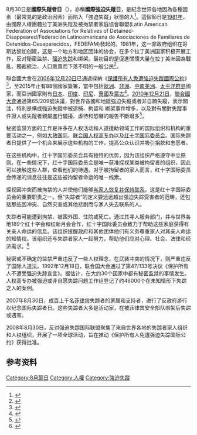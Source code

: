8月30日是'''國際失蹤者日'''（{{lang-en|'''International Day of the Disappeared'''}}），亦稱'''國際強迫失蹤日'''，是紀念世界各地因為各種因素（最常見的是政治因素）而陷入「強迫失蹤」狀態的人<ref>{{cite web|url=http://www.peoplenews.tw/news/1cffc66b-ac7c-4068-9ff6-6785c13f1a64|title=人間蒸發？國際強迫失蹤人口數以萬計--民報 Taiwan People News|work=[[民報_(2014年)|民報]]|accessdate=2015-09-01|archive-date=2017-04-15|archive-url=https://web.archive.org/web/20170415135349/http://www.peoplenews.tw/news/1cffc66b-ac7c-4068-9ff6-6785c13f1a64|dead-url=no}}</ref>。這個節日是[[1981年|1981年]]，由國際人權團體拉丁美洲失蹤及被拘禁者家庭協會聯盟(Latin American Federation of Associations for Relatives of Detained-Disappeared/Federación Latinoamericana de Asociaciones de Familiares de Detenidos-Desaparecidos，FEDEFAM)發起的。1981年，这一非政府组织在哥斯达黎加创建，这是一个地方和地区团体的协会，在多个拉丁美洲国家积极开展工作，反对秘密监禁、[[强迫失踪|强迫失踪]]和绑架。最初目的是促進關懷大量在拉丁美洲因為戰亂、獨裁統治、人口販賣而下落不明的一般公民<ref>{{cite web|url=http://www.ibtimes.co.uk/international-day-disappearedwhat-happens-those-who-go-missing-through-disaster-migration-1517381|title=The International Day of the Disappeared:What happens to those who go missing through disaster and migration?|work=[[國際財經時報|International Business Times(英文)]]|accessdate=2015-09-01|archive-date=2020-10-27|archive-url=https://web.archive.org/web/20201027202818/https://www.ibtimes.co.uk/international-day-disappearedwhat-happens-those-who-go-missing-through-disaster-migration-1517381|dead-url=no}}</ref>。

聯合國大會在[[2006年|2006年]][[12月20日|12月20日]]已通過採納《[[保護所有人免遭強迫失蹤國際公約|保護所有人免遭強迫失蹤國際公約]]》<ref>{{cite web|url=http://www.un.org/chinese/documents/decl-con/docs/disappearance.pdf|title=《保护所有人免遭强迫失踪国际公约》|work=[[聯合國|聯合國]]|accessdate=2015-09-01|archive-date=2012-09-01|archive-url=https://web.archive.org/web/20120901145831/http://www.un.org/chinese/documents/decl-con/docs/disappearance.pdf|dead-url=no}}</ref>，至2015年止有88個國家簽署，當中包括[[歐洲|歐洲]]、[[非洲|非洲]]、[[中南美洲|中南美洲]]、[[太平洋群島|太平洋群島]]國家，而亞洲國家則有[[日本|日本]]、[[印度|印度]]、[[印尼|印尼]]、[[寮國|寮國]]及[[蒙古|蒙古]]<ref>{{cite web|url=http://www.enanyang.my/news/20150830/%E4%BD%A0%E5%9C%A8%E5%93%AA%EF%BC%9F%E4%BB%8A%E5%A4%A9%E6%98%AF%E5%9B%BD%E9%99%85%E5%A4%B1%E8%B8%AA%E8%80%85%E6%97%A5/|title=你在哪？今天是“国际失踪者日”--e南洋商报|work=e南洋商报|access-date=2015-09-01|archive-url=https://web.archive.org/web/20160304190744/http://www.enanyang.my/news/20150830/%E4%BD%A0%E5%9C%A8%E5%93%AA%EF%BC%9F%E4%BB%8A%E5%A4%A9%E6%98%AF%E5%9B%BD%E9%99%85%E5%A4%B1%E8%B8%AA%E8%80%85%E6%97%A5/|archive-date=2016-03-04|dead-url=yes}}</ref>。[[2010年|2010年]][[12月21日|12月21日]]，[[聯合國大會|聯合國大會]]通過第65/209號決議，對世界各國和地區強迫失蹤或者非自願失蹤，表示關注，特別是構成強迫失蹤中被逮捕、拘留和 綁架事件增多，以及對有關對失蹤事件證人或失蹤者親屬進行騷擾、虐待和恐嚇的報告不斷增多<ref>{{cite web|url=http://cn.rfi.fr/%E4%B8%AD%E5%9B%BD/20150830-%E5%9B%BD%E9%99%85%E5%8F%8D%E5%BC%BA%E8%BF%AB%E5%A4%B1%E8%B8%AA%E6%97%A5-%E4%BA%BA%E6%9D%83%E7%BB%84%E7%BB%87%E5%91%BC%E5%90%81%E5%85%B3%E6%B3%A8|title=国际反强迫失踪日 人权组织呼吁关注 - 法广|work=[[法國國際廣播電台|法國國際廣播電台]]|accessdate=2015-09-01|archive-date=2016-03-04|archive-url=https://web.archive.org/web/20160304200427/http://cn.rfi.fr/%E4%B8%AD%E5%9B%BD/20150830-%E5%9B%BD%E9%99%85%E5%8F%8D%E5%BC%BA%E8%BF%AB%E5%A4%B1%E8%B8%AA%E6%97%A5-%E4%BA%BA%E6%9D%83%E7%BB%84%E7%BB%87%E5%91%BC%E5%90%81%E5%85%B3%E6%B3%A8|dead-url=no}}</ref>。

秘密监禁方面的工作是许多在人权活动和人道援助领域工作的国际组织和机构的重要活动之一，例如[[大赦国际|大赦国际]]、[[联合国人权高专办|联合国人权高专办]]以及[[红十字国际委员会|红十字国际委员会]]。国际失踪者日提供了一个机会来展示这些机构的工作，提高公众认识并吸引捐款和志愿者。

在这些机构中，红十字国际委员会具有独特的优势，因为该组织严格遵守中立原则。在一些情况下，红十字国际委员会是唯一获准探视某类被拘留者的组织，因此可以接触这些人群，查看他们的待遇。对于被拘留者的家人而言，红十字国际委员会传递的消息往往是这些被拘留者命运的唯一线索。

探视因冲突而被拘禁的人并使他们能够[[重建家庭联系|与家人恢复并保持联系]]，这是红十字国际委员会的重要职责之一。但“失踪者”的定义要远远超出强迫失踪受害者的范畴，还包括那些因冲突、自然灾害或其他悲剧而与家人失去联系的人。

失踪者可能遭到拘禁、被困外国、住院或死亡。通过其寻人服务部门，并与世界各地189个红十字会和红新月会合作，红十字国际委员会致力于帮助这些家庭获得有关亲人命运的信息。该组织提醒政府和其他团体他们有义务尊重家人对其亲人命运的知情权。该组织还与失踪者家人一起努力，帮助他们应对心理、社会、法律和经济需求。<ref>{{Cite web |url=http://www.icrc.org/chi/resources/documents/news-release/2013/08-28-disappeared-missing.htm |title=失踪者家人需要更好的支持 |accessdate=2015-09-01 |archive-date=2016-03-05 |archive-url=https://web.archive.org/web/20160305133439/http://www.icrc.org/chi/resources/documents/news-release/2013/08-28-disappeared-missing.htm |dead-url=no }}</ref>

秘密或不确定的监禁严重违反了一些人权理念，在武装冲突的情况下，则严重违反了国际人道法。1992年12月18日，联合国大会通过了第47/133号决议《保护所有人不遭受强迫失踪宣言》。据估计，在大约30个国家中都有秘密监禁的事情发生。人权高专办被强迫或非自愿失踪问题工作组登记了约46000个在未知情形下失踪之人的案例。

2007年8月30日，成百上千名[[菲律宾|菲律宾]]失踪者的家属和支持者，进行了反政府游行以纪念国际失踪者日。这些失踪者大多是活动家，在被菲律宾安全部队绑架后失踪或遇害。

2008年8月30日，反对强迫失踪国际联盟聚集了来自世界各地的失踪者家人组织和人权组织，开展了一项全球活动，旨在推动《保护所有人免遭强迫失踪国际公约》获得批准。

==参考资料==
{{reflist}}


[[Category:8月節日|Category:8月節日]]
[[Category:人權|Category:人權]]
[[Category:強迫失蹤|Category:強迫失蹤]]